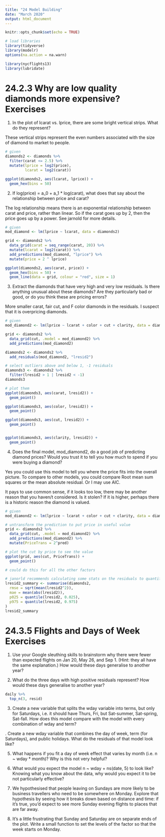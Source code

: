 ```yaml
---
title: "24 Model Building"
date: "March 2020"
output: html_document
---
```


```r
knitr::opts_chunk$set(echo = TRUE)

# load libraries
library(tidyverse)
library(modelr)
options(na.action = na.warn)

library(nycflights13)
library(lubridate)

```

# 24.2.3 Why are low quality diamonds more expensive? Exercises

1. In the plot of lcarat vs. lprice, there are some bright vertical strips. What do they represent?

These vertical strips represent the even numbers associated with the size of diamond to market to people.


```r

# given
diamonds2 <- diamonds %>% 
  filter(carat <= 2.5) %>% 
  mutate(lprice = log2(price), 
         lcarat = log2(carat))

ggplot(diamonds2, aes(lcarat, lprice)) + 
  geom_hex(bins = 50)


```


2. If log(price) = a_0 + a_1 * log(carat), what does that say about the relationship between price and carat?

The log relationship means there is an exponential relationship between carat and price, rather than linear. So if the carat goes up by 2, then the price goes up by a power. See jarnold for more details.

```r

# given
mod_diamond <- lm(lprice ~ lcarat, data = diamonds2)

grid <- diamonds2 %>% 
  data_grid(carat = seq_range(carat, 20)) %>% 
  mutate(lcarat = log2(carat)) %>% 
  add_predictions(mod_diamond, "lprice") %>% 
  mutate(price = 2 ^ lprice)

ggplot(diamonds2, aes(carat, price)) + 
  geom_hex(bins = 50) + 
  geom_line(data = grid, colour = "red", size = 1)

```


3. Extract the diamonds that have very high and very low residuals. Is there anything unusual about these diamonds? Are they particularly bad or good, or do you think these are pricing errors?

More smaller carat, fair cut, and F color diamonds in the residuals. I suspect that it is overpricing diamonds.

```r

# given
mod_diamond2 <- lm(lprice ~ lcarat + color + cut + clarity, data = diamonds2)

grid <- diamonds2 %>% 
  data_grid(cut, .model = mod_diamond2) %>% 
  add_predictions(mod_diamond2)

diamonds2 <- diamonds2 %>% 
  add_residuals(mod_diamond2, "lresid2")

# select outliers above and below 1, -1 residuals
diamonds3 <- diamonds2 %>%
  filter(lresid2 > 1 | lresid2 < -1)
diamonds3

# plot them
ggplot(diamonds3, aes(carat, lresid2)) + 
  geom_point()

ggplot(diamonds3, aes(color, lresid2)) + 
  geom_point()

ggplot(diamonds3, aes(cut, lresid2)) + 
  geom_point()


ggplot(diamonds3, aes(clarity, lresid2)) + 
  geom_point()

```



4. Does the final model, mod_diamond2, do a good job of predicting diamond prices? Would you trust it to tell you how much to spend if you were buying a diamond?

Yes you could use this model to tell you where the price fits into the overall picture. To compare to other models, you could compare Root mean sum squares or the mean absolute residual. Or I may use AIC.

It pays to use common sense, if it looks too low, there may be another reason that you haven/t considered. Is it stolen? If it is higher, perhaps there is a historic reason the diamond is valued.

```r
# given
mod_diamond2 <- lm(lprice ~ lcarat + color + cut + clarity, data = diamonds2)

# untransform the prediction to put price in useful value
grid <- diamonds2 %>% 
  data_grid(cut, .model = mod_diamond2) %>% 
  add_predictions(mod_diamond2) %>%
  mutate(PriceTrans = 2^pred)

# plot the cut by price to see the value
ggplot(grid, aes(cut, PriceTrans)) + 
  geom_point()

# could do this for all the other factors

# janorld recommends calculating some stats on the residuals to quantify the model
lresid2_summary <- summarise(diamonds2,
  rmse = sqrt(mean(lresid2^2)),
  mae = mean(abs(lresid2)),
  p025 = quantile(lresid2, 0.025),
  p975 = quantile(lresid2, 0.975)
)
lresid2_summary

```

# 24.3.5 Flights and Days of Week Exercises

1. Use your Google sleuthing skills to brainstorm why there were fewer than expected flights on Jan 20, May 26, and Sep 1. (Hint: they all have the same explanation.) How would these days generalise to another year?

2. What do the three days with high positive residuals represent? How would these days generalise to another year?

```r
daily %>% 
  top_n(3, resid)

```

3. Create a new variable that splits the wday variable into terms, but only for Saturdays, i.e. it should have Thurs, Fri, but Sat-summer, Sat-spring, Sat-fall. How does this model compare with the model with every combination of wday and term?

. Create a new wday variable that combines the day of week, term (for Saturdays), and public holidays. What do the residuals of that model look like?

5. What happens if you fit a day of week effect that varies by month (i.e. n ~ wday * month)? Why is this not very helpful?

6. What would you expect the model n ~ wday + ns(date, 5) to look like? Knowing what you know about the data, why would you expect it to be not particularly effective?

7. We hypothesised that people leaving on Sundays are more likely to be business travellers who need to be somewhere on Monday. Explore that hypothesis by seeing how it breaks down based on distance and time: if it’s true, you’d expect to see more Sunday evening flights to places that are far away.

8. It’s a little frustrating that Sunday and Saturday are on separate ends of the plot. Write a small function to set the levels of the factor so that the week starts on Monday.

